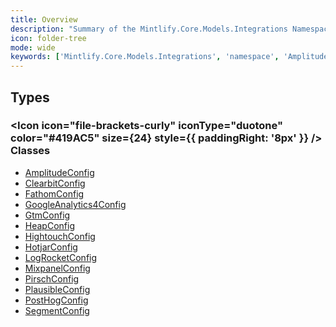 ```yaml
---
title: Overview
description: "Summary of the Mintlify.Core.Models.Integrations Namespace"
icon: folder-tree
mode: wide
keywords: ['Mintlify.Core.Models.Integrations', 'namespace', 'AmplitudeConfig', 'ClearbitConfig', 'FathomConfig', 'GoogleAnalytics4Config', 'GtmConfig', 'HeapConfig', 'HightouchConfig', 'HotjarConfig', 'LogRocketConfig', 'MixpanelConfig']
---
```


## Types

### <Icon icon="file-brackets-curly" iconType="duotone" color="#419AC5" size={24} style={{ paddingRight: '8px' }} /> Classes

- [AmplitudeConfig](AmplitudeConfig.mdx)
- [ClearbitConfig](ClearbitConfig.mdx)
- [FathomConfig](FathomConfig.mdx)
- [GoogleAnalytics4Config](GoogleAnalytics4Config.mdx)
- [GtmConfig](GtmConfig.mdx)
- [HeapConfig](HeapConfig.mdx)
- [HightouchConfig](HightouchConfig.mdx)
- [HotjarConfig](HotjarConfig.mdx)
- [LogRocketConfig](LogRocketConfig.mdx)
- [MixpanelConfig](MixpanelConfig.mdx)
- [PirschConfig](PirschConfig.mdx)
- [PlausibleConfig](PlausibleConfig.mdx)
- [PostHogConfig](PostHogConfig.mdx)
- [SegmentConfig](SegmentConfig.mdx)

